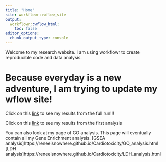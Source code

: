 ```yaml
---
title: "Home"
site: workflowr::wflow_site
output:
  workflowr::wflow_html:
    toc: false
editor_options:
  chunk_output_type: console
---
```


Welcome to my research website. I am using workflowr to create reproducible code and data analysis.  

# Because everyday is a new adventure, I am trying to update my wflow site! 

Click on this [link](https://reneeisnowhere.github.io/Cardiotoxicity/run_all_analysis.html) to see my results from the full run!!!   

Click on this [link](https://reneeisnowhere.github.io/Cardiotoxicity/RNAseqanalysis.html) to see my results from the first analysis 

You can also look at my page of GO analysis.  This page will eventually contain all my Gene Enrichment analysis. 
[GSEA analysis]https://reneeisnowhere.github.io/Cardiotoxicity/GO_analysis.html
[LDH analysis]https://reneeisnowhere.github.io/Cardiotoxicity/LDH_analysis.html

